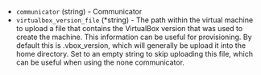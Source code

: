 <!-- Code generated from the comments of the VBoxVersionConfig struct in builder/virtualbox/common/vbox_version_config.go; DO NOT EDIT MANUALLY -->

-   `communicator` (string) - Communicator
-   `virtualbox_version_file` (\*string) - The path within the virtual machine to
    upload a file that contains the VirtualBox version that was used to create
    the machine. This information can be useful for provisioning. By default
    this is .vbox_version, which will generally be upload it into the
    home directory. Set to an empty string to skip uploading this file, which
    can be useful when using the none communicator.
    
